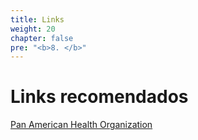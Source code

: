 ```yaml
---
title: Links
weight: 20
chapter: false
pre: "<b>8. </b>"
---
```


# Links recomendados

[Pan American Health Organization](https://covid19-evidence.paho.org/)